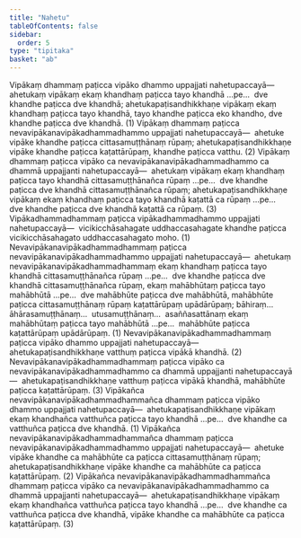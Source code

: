 ```yaml
---
title: "Nahetu"
tableOfContents: false
sidebar:
  order: 5
type: "tipitaka"
basket: "ab"
---
```



<DynamicBreadcrumb />

<Division number="24">

<Paragraph number="2090">
Vipākaṃ dhammaṃ paṭicca vipāko dhammo uppajjati nahetupaccayā—  ahetukaṃ vipākaṃ ekaṃ khandhaṃ paṭicca tayo khandhā …pe…  dve khandhe paṭicca dve khandhā; ahetukapaṭisandhikkhaṇe vipākaṃ ekaṃ khandhaṃ paṭicca tayo khandhā, tayo khandhe paṭicca eko khandho, dve khandhe paṭicca dve khandhā. (1)
</Paragraph>

<Paragraph number="2091">
Vipākaṃ dhammaṃ paṭicca nevavipākanavipākadhammadhammo uppajjati nahetupaccayā—  ahetuke vipāke khandhe paṭicca cittasamuṭṭhānaṃ rūpaṃ; ahetukapaṭisandhikkhaṇe vipāke khandhe paṭicca kaṭattārūpaṃ, khandhe paṭicca vatthu. (2)
</Paragraph>

<Paragraph number="2092">
Vipākaṃ dhammaṃ paṭicca vipāko ca nevavipākanavipākadhammadhammo ca dhammā uppajjanti nahetupaccayā—  ahetukaṃ vipākaṃ ekaṃ khandhaṃ paṭicca tayo khandhā cittasamuṭṭhānañca rūpaṃ …pe…  dve khandhe paṭicca dve khandhā cittasamuṭṭhānañca rūpaṃ; ahetukapaṭisandhikkhaṇe vipākaṃ ekaṃ khandhaṃ paṭicca tayo khandhā kaṭattā ca rūpaṃ …pe…  dve khandhe paṭicca dve khandhā kaṭattā ca rūpaṃ. (3)
</Paragraph>

</Division>
<Division number="25">

<Paragraph number="2093">
Vipākadhammadhammaṃ paṭicca vipākadhammadhammo uppajjati nahetupaccayā—  vicikicchāsahagate uddhaccasahagate khandhe paṭicca vicikicchāsahagato uddhaccasahagato moho. (1)
</Paragraph>

<Paragraph number="2094">
Nevavipākanavipākadhammadhammaṃ paṭicca nevavipākanavipākadhammadhammo uppajjati nahetupaccayā—  ahetukaṃ nevavipākanavipākadhammadhammaṃ ekaṃ khandhaṃ paṭicca tayo khandhā cittasamuṭṭhānañca rūpaṃ …pe…  dve khandhe paṭicca dve khandhā cittasamuṭṭhānañca rūpaṃ, ekaṃ mahābhūtaṃ paṭicca tayo mahābhūtā …pe…  dve mahābhūte paṭicca dve mahābhūtā, mahābhūte paṭicca cittasamuṭṭhānaṃ rūpaṃ kaṭattārūpaṃ upādārūpaṃ; bāhiraṃ…  āhārasamuṭṭhānaṃ…  utusamuṭṭhānaṃ…  asaññasattānaṃ ekaṃ mahābhūtaṃ paṭicca tayo mahābhūtā …pe…  mahābhūte paṭicca kaṭattārūpaṃ upādārūpaṃ. (1)
</Paragraph>

<Paragraph number="2095">
Nevavipākanavipākadhammadhammaṃ paṭicca vipāko dhammo uppajjati nahetupaccayā—  ahetukapaṭisandhikkhaṇe vatthuṃ paṭicca vipākā khandhā. (2)
</Paragraph>

<Paragraph number="2096">
Nevavipākanavipākadhammadhammaṃ paṭicca vipāko ca nevavipākanavipākadhammadhammo ca dhammā uppajjanti nahetupaccayā—  ahetukapaṭisandhikkhaṇe vatthuṃ paṭicca vipākā khandhā, mahābhūte paṭicca kaṭattārūpaṃ. (3)
</Paragraph>

</Division>
<Division number="26">

<Paragraph number="2097">
Vipākañca nevavipākanavipākadhammadhammañca dhammaṃ paṭicca vipāko dhammo uppajjati nahetupaccayā—  ahetukapaṭisandhikkhaṇe vipākaṃ ekaṃ khandhañca vatthuñca paṭicca tayo khandhā …pe…  dve khandhe ca vatthuñca paṭicca dve khandhā. (1)
</Paragraph>

<Paragraph number="2098">
Vipākañca nevavipākanavipākadhammadhammañca dhammaṃ paṭicca nevavipākanavipākadhammadhammo uppajjati nahetupaccayā—  ahetuke vipāke khandhe ca mahābhūte ca paṭicca cittasamuṭṭhānaṃ rūpaṃ; ahetukapaṭisandhikkhaṇe vipāke khandhe ca mahābhūte ca paṭicca kaṭattārūpaṃ. (2)
</Paragraph>

<Paragraph number="2099">
Vipākañca nevavipākanavipākadhammadhammañca dhammaṃ paṭicca vipāko ca nevavipākanavipākadhammadhammo ca dhammā uppajjanti nahetupaccayā—  ahetukapaṭisandhikkhaṇe vipākaṃ ekaṃ khandhañca vatthuñca paṭicca tayo khandhā …pe…  dve khandhe ca vatthuñca paṭicca dve khandhā, vipāke khandhe ca mahābhūte ca paṭicca kaṭattārūpaṃ. (3)
</Paragraph>
</Division>